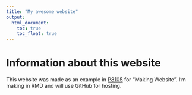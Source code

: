 ```yaml
---
title: "My awesome website"
output: 
  html_document:
    toc: true
    toc_float: true
---
```



# Information about this website

This website was made as an example in [P8105](https://p8105.com) for "Making Website". I'm making in RMD and will use GitHub for hosting.



